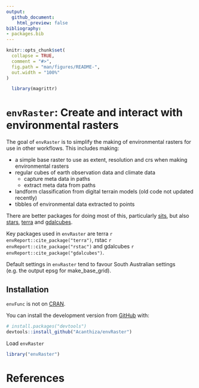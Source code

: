 ```yaml
---
output:
  github_document:
    html_preview: false
bibliography:
- packages.bib
---
```


<!-- README.md is generated from README.Rmd. Please edit that file -->

```r
knitr::opts_chunk$set(
  collapse = TRUE,
  comment = "#>",
  fig.path = "man/figures/README-",
  out.width = "100%"
)

  library(magrittr)

```

# `envRaster`: Create and interact with environmental rasters

<!-- badges: start -->
<!-- badges: end -->

The goal of `envRaster` is to simplify the making of environmental rasters for use in other workflows. This includes making:

* a simple base raster to use as extent, resolution and crs when making environmental rasters
* regular cubes of earth observation data and climate data
    + capture meta data in paths
    + extract meta data from paths
* landform classification from digital terrain models (old code not updated recently)
* tibbles of environmental data extracted to points

There are better packages for doing most of this, particularly [sits](https://cran.r-project.org/web/packages/sits/index.html), but also  [stars](https://cran.r-project.org/web/packages/stars/index.html), [terra](https://cran.r-project.org/web/packages/terra/index.html) and [gdalcubes](https://cran.r-project.org/web/packages/gdalcubes/index.html).

Key packages used in `envRaster` are terra `r envReport::cite_package("terra")`, rstac `r envReport::cite_package("rstac")` and gdalcubes `r envReport::cite_package("gdalcubes")`.

Default settings in `envRaster` tend to favour South Australian settings (e.g. the output epsg for make_base_grid).


## Installation

`envFunc` is not on [CRAN](https://CRAN.R-project.org).

You can install the development version from [GitHub](https://github.com/) with:

``` r
# install.packages("devtools")
devtools::install_github("Acanthiza/envRaster")
```

Load `envRaster`

```r
library("envRaster")
```

# References

